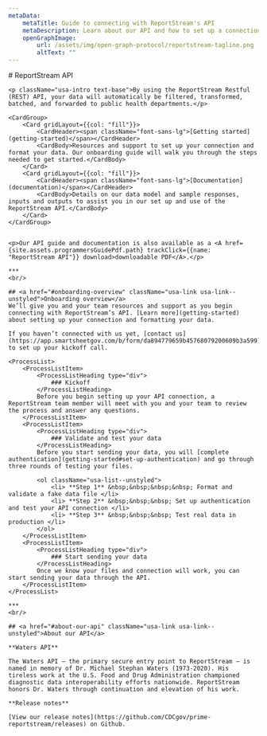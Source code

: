 ```yaml
---
metaData:
    metaTitle: Guide to connecting with ReportStream's API
    metaDescription: Learn about our API and how to set up a connection for reporting data to public health entities.
    openGraphImage:
        url: /assets/img/open-graph-protocol/reportstream-tagline.png
        altText: ""
---
```



<LayoutSidenav>
    <Sidenav />
</LayoutSidenav>

<LayoutMain>
    # ReportStream API

    <p className="usa-intro text-base">By using the ReportStream Restful (REST) API, your data will automatically be filtered, transformed, batched, and forwarded to public health departments.</p>

    <CardGroup>
        <Card gridLayout={{col: "fill"}}>
            <CardHeader><span className="font-sans-lg">[Getting started](getting-started)</span></CardHeader>
            <CardBody>Resources and support to set up your connection and format your data. Our onboarding guide will walk you through the steps needed to get started.</CardBody>
        </Card>
        <Card gridLayout={{col: "fill"}}>
            <CardHeader><span className="font-sans-lg">[Documentation](documentation)</span></CardHeader>
            <CardBody>Details on our data model and sample responses, inputs and outputs to assist you in our set up and use of the ReportStream API.</CardBody>
        </Card>
    </CardGroup>


    <p>Our API guide and documentation is also available as a <A href={site.assets.programmersGuidePdf.path} trackClick={{name: "ReportStream API"}} download>downloadable PDF</A>.</p>

    ***
    <br/>

    ## <a href="#onboarding-overview" className="usa-link usa-link--unstyled">Onboarding overview</a>
    We’ll give you and your team resources and support as you begin connecting with ReportStream’s API. [Learn more](getting-started) about setting up your connection and formatting your data.

    If you haven’t connected with us yet, [contact us](https://app.smartsheetgov.com/b/form/da894779659b45768079200609b3a599) to set up your kickoff call.

    <ProcessList>
        <ProcessListItem>
            <ProcessListHeading type="div">
                ### Kickoff
            </ProcessListHeading>
            Before you begin setting up your API connection, a ReportStream team member will meet with you and your team to review the process and answer any questions.
        </ProcessListItem>
        <ProcessListItem>
            <ProcessListHeading type="div">
                ### Validate and test your data
            </ProcessListHeading>
            Before you start sending your data, you will [complete authentication](getting-started#set-up-authentication) and go through three rounds of testing your files.

            <ol className="usa-list--unstyled">
                <li> **Step 1** &nbsp;&nbsp;&nbsp;&nbsp; Format and validate a fake data file </li>
                <li> **Step 2** &nbsp;&nbsp;&nbsp; Set up authentication and test your API connection </li>
                <li> **Step 3** &nbsp;&nbsp;&nbsp; Test real data in production </li>
            </ol>
        </ProcessListItem>
        <ProcessListItem>
            <ProcessListHeading type="div">
                ### Start sending your data
            </ProcessListHeading>
            Once we know your files and connection will work, you can start sending your data through the API.
        </ProcessListItem>
    </ProcessList>

    ***
    <br/>

    ## <a href="#about-our-api" className="usa-link usa-link--unstyled">About our API</a>

    **Waters API**

    The Waters API — the primary secure entry point to ReportStream — is named in memory of Dr. Michael Stephan Waters (1973-2020). His tireless work at the U.S. Food and Drug Administration championed diagnostic data interoperability efforts nationwide. ReportStream honors Dr. Waters through continuation and elevation of his work.

    **Release notes**

    [View our release notes](https://github.com/CDCgov/prime-reportstream/releases) on Github.
</LayoutMain>